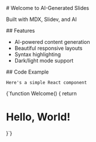 <Slide layout="center">
  # Welcome to AI-Generated Slides

  Built with MDX, Slidev, and AI
</Slide>

<Slide layout="default">
  ## Features

  - AI-powered content generation
  - Beautiful responsive layouts
  - Syntax highlighting
  - Dark/light mode support
</Slide>

<Slide layout="split">
  <div>
    ## Code Example

    Here's a simple React component
  </div>
  <div>
    <CodeBlock language="tsx">
      {`function Welcome() {
  return <h1>Hello, World!</h1>
}`}
    </CodeBlock>
  </div>
</Slide>
